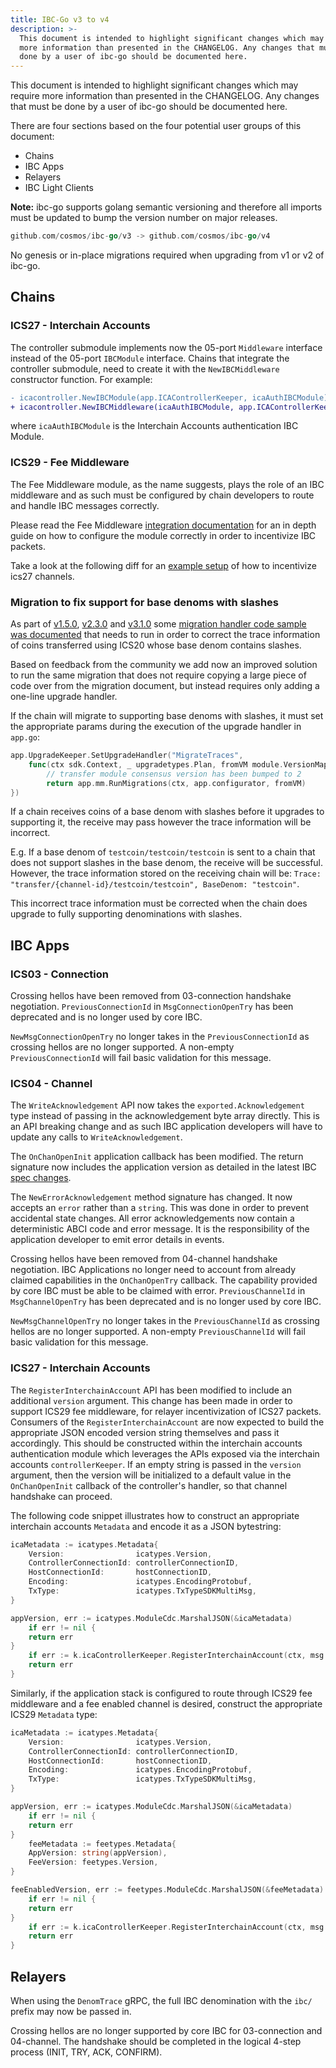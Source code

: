 ```yaml
---
title: IBC-Go v3 to v4
description: >-
  This document is intended to highlight significant changes which may require
  more information than presented in the CHANGELOG. Any changes that must be
  done by a user of ibc-go should be documented here.
---
```


This document is intended to highlight significant changes which may require more information than presented in the CHANGELOG.
Any changes that must be done by a user of ibc-go should be documented here.

There are four sections based on the four potential user groups of this document:

* Chains
* IBC Apps
* Relayers
* IBC Light Clients

**Note:** ibc-go supports golang semantic versioning and therefore all imports must be updated to bump the version number on major releases.

```go
github.com/cosmos/ibc-go/v3 -> github.com/cosmos/ibc-go/v4
```

No genesis or in-place migrations required when upgrading from v1 or v2 of ibc-go.

## Chains

### ICS27 - Interchain Accounts

The controller submodule implements now the 05-port `Middleware` interface instead of the 05-port `IBCModule` interface. Chains that integrate the controller submodule, need to create it with the `NewIBCMiddleware` constructor function. For example:

```diff
- icacontroller.NewIBCModule(app.ICAControllerKeeper, icaAuthIBCModule)
+ icacontroller.NewIBCMiddleware(icaAuthIBCModule, app.ICAControllerKeeper)
```

where `icaAuthIBCModule` is the Interchain Accounts authentication IBC Module.

### ICS29 - Fee Middleware

The Fee Middleware module, as the name suggests, plays the role of an IBC middleware and as such must be configured by chain developers to route and handle IBC messages correctly.

Please read the Fee Middleware [integration documentation](/docs/ibc/v6.3.x/03-middleware/01-ics29-fee/integration) for an in depth guide on how to configure the module correctly in order to incentivize IBC packets.

Take a look at the following diff for an [example setup](https://github.com/cosmos/ibc-go/pull/1432/files#diff-d18972debee5e64f16e40807b2ae112ddbe609504a93ea5e1c80a5d489c3a08aL366) of how to incentivize ics27 channels.

### Migration to fix support for base denoms with slashes

As part of [v1.5.0](https://github.com/cosmos/ibc-go/releases/tag/v1.5.0), [v2.3.0](https://github.com/cosmos/ibc-go/releases/tag/v2.3.0) and [v3.1.0](https://github.com/cosmos/ibc-go/releases/tag/v3.1.0) some [migration handler code sample was documented](./support-denoms-with-slashes#upgrade-proposal) that needs to run in order to correct the trace information of coins transferred using ICS20 whose base denom contains slashes.

Based on feedback from the community we add now an improved solution to run the same migration that does not require copying a large piece of code over from the migration document, but instead requires only adding a one-line upgrade handler.

If the chain will migrate to supporting base denoms with slashes, it must set the appropriate params during the execution of the upgrade handler in `app.go`:

```go
app.UpgradeKeeper.SetUpgradeHandler("MigrateTraces",
    func(ctx sdk.Context, _ upgradetypes.Plan, fromVM module.VersionMap) (module.VersionMap, error) {
        // transfer module consensus version has been bumped to 2
        return app.mm.RunMigrations(ctx, app.configurator, fromVM)
})
```

If a chain receives coins of a base denom with slashes before it upgrades to supporting it, the receive may pass however the trace information will be incorrect.

E.g. If a base denom of `testcoin/testcoin/testcoin` is sent to a chain that does not support slashes in the base denom, the receive will be successful. However, the trace information stored on the receiving chain will be: `Trace: "transfer/{channel-id}/testcoin/testcoin", BaseDenom: "testcoin"`.

This incorrect trace information must be corrected when the chain does upgrade to fully supporting denominations with slashes.

## IBC Apps

### ICS03 - Connection

Crossing hellos have been removed from 03-connection handshake negotiation.
`PreviousConnectionId` in `MsgConnectionOpenTry` has been deprecated and is no longer used by core IBC.

`NewMsgConnectionOpenTry` no longer takes in the `PreviousConnectionId` as crossing hellos are no longer supported. A non-empty `PreviousConnectionId` will fail basic validation for this message.

### ICS04 - Channel

The `WriteAcknowledgement` API now takes the `exported.Acknowledgement` type instead of passing in the acknowledgement byte array directly.
This is an API breaking change and as such IBC application developers will have to update any calls to `WriteAcknowledgement`.

The `OnChanOpenInit` application callback has been modified.
The return signature now includes the application version as detailed in the latest IBC [spec changes](https://github.com/cosmos/ibc/pull/629).

The `NewErrorAcknowledgement` method signature has changed.
It now accepts an `error` rather than a `string`. This was done in order to prevent accidental state changes.
All error acknowledgements now contain a deterministic ABCI code and error message. It is the responsibility of the application developer to emit error details in events.

Crossing hellos have been removed from 04-channel handshake negotiation.
IBC Applications no longer need to account from already claimed capabilities in the `OnChanOpenTry` callback. The capability provided by core IBC must be able to be claimed with error.
`PreviousChannelId` in `MsgChannelOpenTry` has been deprecated and is no longer used by core IBC.

`NewMsgChannelOpenTry` no longer takes in the `PreviousChannelId` as crossing hellos are no longer supported. A non-empty `PreviousChannelId` will fail basic validation for this message.

### ICS27 - Interchain Accounts

The `RegisterInterchainAccount` API has been modified to include an additional `version` argument. This change has been made in order to support ICS29 fee middleware, for relayer incentivization of ICS27 packets.
Consumers of the `RegisterInterchainAccount` are now expected to build the appropriate JSON encoded version string themselves and pass it accordingly.
This should be constructed within the interchain accounts authentication module which leverages the APIs exposed via the interchain accounts `controllerKeeper`. If an empty string is passed in the `version` argument, then the version will be initialized to a default value in the `OnChanOpenInit` callback of the controller's handler, so that channel handshake can proceed.

The following code snippet illustrates how to construct an appropriate interchain accounts `Metadata` and encode it as a JSON bytestring:

```go expandable
icaMetadata := icatypes.Metadata{
    Version:                icatypes.Version,
    ControllerConnectionId: controllerConnectionID,
    HostConnectionId:       hostConnectionID,
    Encoding:               icatypes.EncodingProtobuf,
    TxType:                 icatypes.TxTypeSDKMultiMsg,
}

appVersion, err := icatypes.ModuleCdc.MarshalJSON(&icaMetadata)
    if err != nil {
    return err
}
    if err := k.icaControllerKeeper.RegisterInterchainAccount(ctx, msg.ConnectionId, msg.Owner, string(appVersion)); err != nil {
    return err
}
```

Similarly, if the application stack is configured to route through ICS29 fee middleware and a fee enabled channel is desired, construct the appropriate ICS29 `Metadata` type:

```go expandable
icaMetadata := icatypes.Metadata{
    Version:                icatypes.Version,
    ControllerConnectionId: controllerConnectionID,
    HostConnectionId:       hostConnectionID,
    Encoding:               icatypes.EncodingProtobuf,
    TxType:                 icatypes.TxTypeSDKMultiMsg,
}

appVersion, err := icatypes.ModuleCdc.MarshalJSON(&icaMetadata)
    if err != nil {
    return err
}
    feeMetadata := feetypes.Metadata{
    AppVersion: string(appVersion),
    FeeVersion: feetypes.Version,
}

feeEnabledVersion, err := feetypes.ModuleCdc.MarshalJSON(&feeMetadata)
    if err != nil {
    return err
}
    if err := k.icaControllerKeeper.RegisterInterchainAccount(ctx, msg.ConnectionId, msg.Owner, string(feeEnabledVersion)); err != nil {
    return err
}
```

## Relayers

When using the `DenomTrace` gRPC, the full IBC denomination with the `ibc/` prefix may now be passed in.

Crossing hellos are no longer supported by core IBC for 03-connection and 04-channel. The handshake should be completed in the logical 4-step process (INIT, TRY, ACK, CONFIRM).
